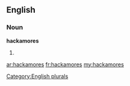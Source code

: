==English==

===Noun===
'''hackamores'''

# {{plural of|[[hackamore]]}}

[[Category:English plurals]]

[[ar:hackamores]]
[[fr:hackamores]]
[[my:hackamores]]